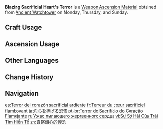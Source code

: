 {{Item Infobox
|id          = 114061
|image       = Item Blazing Sacrificial Heart's Terror.png
|type        = Weapon Ascension Materials
|group       = 
|invCategory = Character Development Items
|quality     = 2
|description = According to ancient tribal tradition, all that a person takes comes from this world &mdash; so naturally, all that they gain shall also be given back to it.
|day1        = Monday
|day2        = Thursday
|day3        = Sunday
|source1     = Ancient Watchtower
|source2     = 
}}
'''Blazing Sacrificial Heart's Terror''' is a [[Weapon Ascension Material]] obtained from [[Ancient Watchtower]] on Monday, Thursday, and Sunday.

==Craft Usage==
{{Craft Usage}}

==Ascension Usage==
{{Ascension Usage}}

==Other Languages==
{{Other Languages
|en      = Blazing Sacrificial Heart's Terror
|zhs     = 贡祭炽心的惶恐
|zhs_rm  = Gòngjì Chìxīn de Huángkǒng
|zht     = 貢祭熾心的惶恐
|zht_rm  = Gòngjì Chìxīn de Huángkǒng
|zh_tl   = 
|ja      = 灼心を捧げる恐怖
|ja_rm   = Shakushin wo Sasageru Kyoufu{{Assumed}}
|ja_tl   = 
|ko      = 뜨거운 심장 공양<->의 공포
|ko_tl   = 
|es      = Terror del corazón sacrificial ardiente
|es_tl   = Burning Sacrificial Heart's Terror
|fr      = Terreur du cœur sacrificiel flamboyant
|fr_tl   = Blazing Sacrificial Heart's Terror
|ru      = Ужас пылающего жертвенного сердца
|ru_tl   = Blazing Sacrificial Heart's Terror
|th      = Blazing Sacrificial Heart's Terror
|vi      = Sự Sợ Hãi Của Trái Tim Hiến Tế
|vi_tl   = 
|de      = Furcht der inbrünstigen Opfergabe
|de_tl   = Fervent Sacrifical Offering's Fear
|id      = Sacrificial Heart's Terror
|pt      = Terror do Sacrifício do Coração Flamejante
|pt_tl   = 
|tr      = Alevli Fedakar Kalbin Korkusu
|tr_tl   = 
|it      = Terrore del cuore sacrificale ardente
|it_tl   = 
}}

==Change History==
{{Change History|5.0}}

==Navigation==
{{Development Item Navbox|Weapon Materials}}

[[es:Terror del corazón sacrificial ardiente]]
[[fr:Terreur du cœur sacrificiel flamboyant]]
[[ja:灼心を捧げる恐怖]]
[[pt-br:Terror do Sacrifício do Coração Flamejante]]
[[ru:Ужас пылающего жертвенного сердца]]
[[vi:Sự Sợ Hãi Của Trái Tim Hiến Tế]]
[[zh:貢祭熾心的惶恐]]